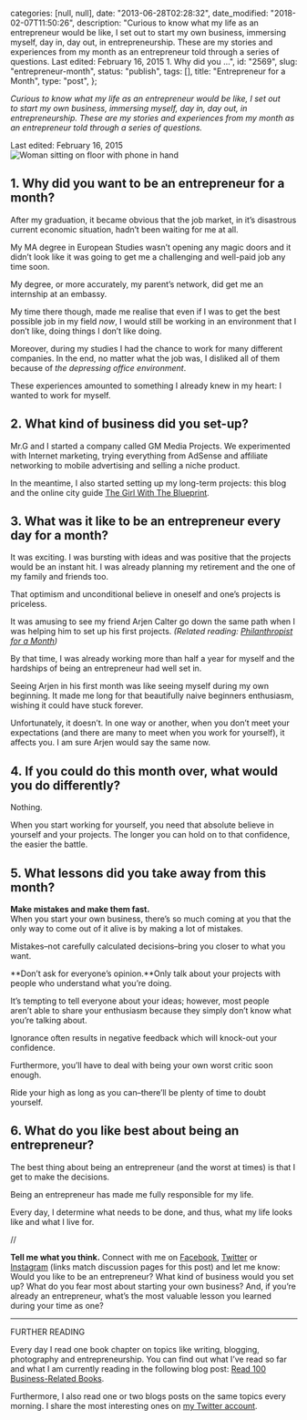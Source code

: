 
  categories: [null, null],
  date: "2013-06-28T02:28:32",
  date_modified: "2018-02-07T11:50:26",
  description:
    "Curious to know what my life as an entrepreneur would be like, I set out to start my own business, immersing myself, day in, day out, in entrepreneurship. These are my stories and experiences from my month as an entrepreneur told through a series of questions. Last edited: February 16, 2015 1. Why did you …",
  id: "2569",
  slug: "entrepreneur-month",
  status: "publish",
  tags: [],
  title: "Entrepreneur for a Month",
  type: "post",
};


_Curious to know what my life as an entrepreneur would be like, I set out to start my own business, immersing myself, day in, day out, in entrepreneurship. These are my stories and experiences from my month as an entrepreneur told through a series of questions._

Last edited: February 16, 2015\
![Woman sitting on floor with phone in hand](/pages/tsop/posts/entrepreneur-month/woman-suit-phone_1.jpg)

## 1. Why did you want to be an entrepreneur for a month?

After my graduation, it became obvious that the job market, in it’s disastrous current economic situation, hadn’t been waiting for me at all.

My MA degree in European Studies wasn’t opening any magic doors and it didn’t look like it was going to get me a challenging and well-paid job any time soon.

My degree, or more accurately, my parent’s network, did get me an internship at an embassy.

My time there though, made me realise that even if I was to get the best possible job in my field *now*, I would still be working in an environment that I don’t like, doing things I don’t like doing.

Moreover, during my studies I had the chance to work for many different companies. In the end, no matter what the job was, I disliked all of them because of _the depressing office environment_.

These experiences amounted to something I already knew in my heart: I wanted to work for myself.

## 2. What kind of business did you set-up?

Mr.G and I started a company called GM Media Projects. We experimented with Internet marketing, trying everything from AdSense and affiliate networking to mobile advertising and selling a niche product.

In the meantime, I also started setting up my long-term projects: this blog and the online city guide [The Girl With The Blueprint](http://www.thegirlwiththeblueprint.com).

## 3. What was it like to be an entrepreneur every day for a month?

It was exciting. I was bursting with ideas and was positive that the projects would be an instant hit. I was already planning my retirement and the one of my family and friends too.

That optimism and unconditional believe in oneself and one’s projects is priceless.

It was amusing to see my friend Arjen Calter go down the same path when I was helping him to set up his first projects. _(Related reading: [Philanthropist for a Month](/tsop/posts/philanthropist-month/))_

By that time, I was already working more than half a year for myself and the hardships of being an entrepreneur had well set in.

Seeing Arjen in his first month was like seeing myself during my own beginning. It made me long for that beautifully naive beginners enthusiasm, wishing it could have stuck forever.

Unfortunately, it doesn’t. In one way or another, when you don’t meet your expectations (and there are many to meet when you work for yourself), it affects you. I am sure Arjen would say the same now.

## 4. If you could do this month over, what would you do differently?

Nothing.

When you start working for yourself, you need that absolute believe in yourself and your projects. The longer you can hold on to that confidence, the easier the battle.

## 5. What lessons did you take away from this month?

**Make mistakes and make them fast.**\
When you start your own business, there’s so much coming at you that the only way to come out of it alive is by making a lot of mistakes.

Mistakes–not carefully calculated decisions–bring you closer to what you want.

**Don’t ask for everyone’s opinion.**Only talk about your projects with people who understand what you’re doing.

It’s tempting to tell everyone about your ideas; however, most people aren’t able to share your enthusiasm because they simply don’t know what you’re talking about.

Ignorance often results in negative feedback which will knock-out your confidence.

Furthermore, you’ll have to deal with being your own worst critic soon enough.

Ride your high as long as you can–there’ll be plenty of time to doubt yourself.

## 6. What do you like best about being an entrepreneur?

The best thing about being an entrepreneur (and the worst at times) is that I get to make the decisions.

Being an entrepreneur has made me fully responsible for my life.

Every day, I determine what needs to be done, and thus, what my life looks like and what I live for.

//

**Tell me what you think.** Connect with me on [Facebook](https://www.facebook.com/thespinoffproject/photos/pb.443190319046192.-2207520000.1424078826./889500384415181/), [Twitter](https://twitter.com/mirhamasala/status/560551396156928000) or [Instagram](http://instagram.com/p/ym_0XTkyJn/) (links match discussion pages for this post) and let me know: Would you like to be an entrepreneur? What kind of business would you set up? What do you fear most about starting your own business? And, if you’re already an entrepreneur, what’s the most valuable lesson you learned during your time as one?

---

FURTHER READING

Every day I read one book chapter on topics like writing, blogging, photography and entrepreneurship. You can find out what I’ve read so far and what I am currently reading in the following blog post: [Read 100 Business-Related Books](http://www.thespinoffproject.com/read-100-business-related-books/).

Furthermore, I also read one or two blogs posts on the same topics every morning. I share the most interesting ones on [my Twitter account](http://www.twitter.com/mirhamasala/).
